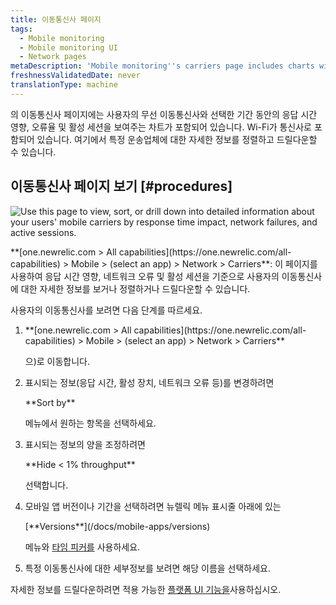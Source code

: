 ```yaml
---
title: 이동통신사 페이지
tags:
  - Mobile monitoring
  - Mobile monitoring UI
  - Network pages
metaDescription: 'Mobile monitoring''s carriers page includes charts with your mobile carriers and their response time impact, network failure rate, and active users.'
freshnessValidatedDate: never
translationType: machine
---
```


<InlinePopover type="mobile"/>의 이동통신사 페이지에는 사용자의 무선 이동통신사와 선택한 기간 동안의 응답 시간 영향, 오류율 및 활성 세션을 보여주는 차트가 포함되어 있습니다. Wi-Fi가 통신사로 포함되어 있습니다. 여기에서 특정 운송업체에 대한 자세한 정보를 정렬하고 드릴다운할 수 있습니다.

## 이동통신사 페이지 보기 [#procedures]

<img
  title="Mobile carriers"
  alt="Use this page to view, sort, or drill down into detailed information about your users' mobile carriers by response time impact, network failures, and active sessions."
  src="/images/mobile_screenshot-full_carriers-summary.webp"
/>

<figcaption>
  <DNT>**[one.newrelic.com > All capabilities](https://one.newrelic.com/all-capabilities) > Mobile > (select an app) > Network > Carriers**</DNT>: 이 페이지를 사용하여 응답 시간 영향, 네트워크 오류 및 활성 세션을 기준으로 사용자의 이동통신사에 대한 자세한 정보를 보거나 정렬하거나 드릴다운할 수 있습니다.
</figcaption>

사용자의 이동통신사를 보려면 다음 단계를 따르세요.

1. <DNT>
     **[one.newrelic.com > All capabilities](https://one.newrelic.com/all-capabilities) > Mobile > (select an app) > Network > Carriers**
   </DNT>

   으)로 이동합니다.

2. 표시되는 정보(응답 시간, 활성 장치, 네트워크 오류 등)를 변경하려면

   <DNT>
     **Sort by**
   </DNT>

   메뉴에서 원하는 항목을 선택하세요.

3. 표시되는 정보의 양을 조정하려면

   <DNT>
     **Hide &lt; 1% throughput**
   </DNT>

   선택합니다.

4. 모바일 앱 버전이나 기간을 선택하려면 뉴렐릭 메뉴 표시줄 아래에 있는

   <DNT>
     [**Versions**](/docs/mobile-apps/versions)
   </DNT>

   메뉴와 [타임 피커를](/docs/query-your-data/explore-query-data/dashboards/manage-your-dashboard/#dash-time-picker) 사용하세요.

5. 특정 이동통신사에 대한 세부정보를 보려면 해당 이름을 선택하세요.

자세한 정보를 드릴다운하려면 적용 가능한 [플랫폼 UI 기능을](/docs/new-relic-solutions/new-relic-one/introduction-new-relic-platform)사용하십시오.
